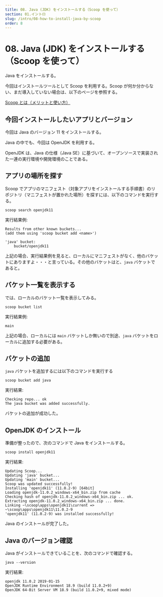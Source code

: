 ```yaml
---
title: 08. Java (JDK) をインストールする（Scoop を使って）
section: 01.イントロ
slug: /intro/08-how-to-install-java-by-scoop
order: 8
---
```


# 08. Java (JDK) をインストールする（Scoop を使って）

Java をインストールする。

今回はインストールツールとして Scoop を利用する。Scoop が何か分からない、まだ導入していない場合は、以下のページを参照する。

[Scoop とは（メリットと使い方）](./06-merit-of-scoop)

## 今回インストールしたいアプリとバージョン

今回は Java のバージョン 11 をインストールする。

Java の中でも、今回は OpenJDK を利用する。

OpenJDK は、Java の仕様（Java SE）に基づいて、オープンソースで実装された一連の実行環境や開発環境のことである。

## アプリの場所を探す

Scoop でアプリのマニフェスト（対象アプリをインストールする手順書）のリポジトリ（マニフェストが置かれた場所）を探すには、以下のコマンドを実行する。

```console
scoop search openjdk11
```

実行結果例:

```
Results from other known buckets...
(add them using 'scoop bucket add <name>')

'java' bucket:
    bucket/openjdk11
```

上記の場合、実行結果例を見ると、ローカルにマニフェストがなく、他のバケットにありますよ・・・と言っている。その他のバケットはと、`java` バケットであると。

## バケット一覧を表示する

では、ローカルのバケット一覧を表示してみる。

```console
scoop bucket list
```

実行結果例:

```
main
```

上記の場合、ローカルには `main` バケットしか無いので別途、`java` バケットをローカルに追加する必要がある。

## バケットの追加

`java` バケットを追加するには以下のコマンドを実行する

```console
scoop bucket add java
```

実行結果:

```
Checking repo... ok
The java bucket was added successfully.
```

バケットの追加が成功した。

## OpenJDK のインストール

準備が整ったので、次のコマンドで Java をインストールする。

```console
scoop install openjdk11
```

実行結果:

```
Updating Scoop...
Updating 'java' bucket...
Updating 'main' bucket...
Scoop was updated successfully!
Installing 'openjdk11' (11.0.2-9) [64bit]
Loading openjdk-11.0.2_windows-x64_bin.zip from cache
Checking hash of openjdk-11.0.2_windows-x64_bin.zip ... ok.
Extracting openjdk-11.0.2_windows-x64_bin.zip ... done.
Linking ~\scoop\apps\openjdk11\current => ~\scoop\apps\openjdk11\11.0.2-9
'openjdk11' (11.0.2-9) was installed successfully!
```

Java のインストールが完了した。

## Java のバージョン確認

Java がインストールできていることを、次のコマンドで確認する。

```console
java --version
```

実行結果:

```
openjdk 11.0.2 2019-01-15
OpenJDK Runtime Environment 18.9 (build 11.0.2+9)
OpenJDK 64-Bit Server VM 18.9 (build 11.0.2+9, mixed mode)
```


